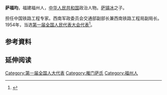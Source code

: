 '''萨福均'''{{BD|1886年||1955年}}，福建福州人，[[中华人民共和国|中华人民共和国]]政治人物。[[萨镇冰|萨镇冰]]之子。

担任中国铁路工程专家。西南军政委员会交通部副部长兼西南铁路工程局副局长。1954年，当选[[第一届全国人民代表大会代表名单|第一届全国人民代表大会代表]]<ref>{{cite book|author=全国人民代表大会常务委员会办公厅|title=中华人民共和国第一届全国人民代表大会代表名单|year=1955年|publisher=全国人民代表大会常务委员会办公厅|url=http://book.ucdrs.superlib.net/views/specific/2929/bookDetail.jsp?dxNumber=000005772167&d=546843D0AE2464CD1C95896344A85614&fenlei=04070402|access-date=2015-01-27|archive-date=2019-01-24|archive-url=https://web.archive.org/web/20190124105450/http://book.ucdrs.superlib.net/views/specific/2929/bookDetail.jsp?dxNumber=000005772167&d=546843D0AE2464CD1C95896344A85614&fenlei=04070402|dead-url=no}}</ref>。

==参考資料==
{{Reflist}}

==延伸阅读==
{{Wikisource further reading}}

[[Category:第一届全国人大代表|Category:第一届全国人大代表]]
[[Category:雁门萨氏|Category:雁门萨氏]]
[[Category:福州人|Category:福州人]]